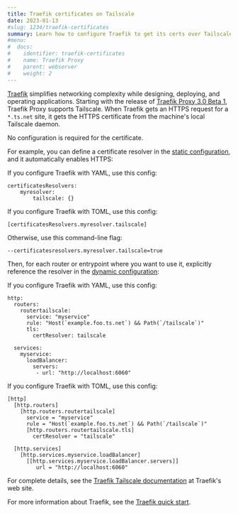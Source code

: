 ```yaml
---
title: Traefik certificates on Tailscale
date: 2023-01-13
#slug: 1234/traefik-certificates
summary: Learn how to configure Traefik to get its certs over Tailscale.
#menu:
#  docs:
#    identifier: traefik-certificates
#    name: Traefik Proxy
#    parent: webserver
#    weight: 2
---
```


[Traefik][traefik] simplifies networking complexity while designing, deploying, and operating applications. Starting with
the release of [Traefik Proxy 3.0 Beta 1][traefik-proxy-release], Traefik Proxy supports Tailscale. When Traefik gets
an HTTPS request for a `*.ts.net` site, it gets the HTTPS certificate from the machine's local Tailscale daemon.

No configuration is required for the certificate.

For example, you can define a certificate resolver in the [static configuration][config], and it automatically enables HTTPS:

If you configure Traefik with YAML, use this config:

```
certificatesResolvers:
    myresolver:
        tailscale: {}
```

If you configure Traefik with TOML, use this config:

```
[certificatesResolvers.myresolver.tailscale]
```

Otherwise, use this command-line flag:

```
--certificatesresolvers.myresolver.tailscale=true
```

Then, for each router or entrypoint where you want to use it, explicitly reference the
resolver in the [dynamic configuration][dynconfig]:

If you configure Traefik with YAML, use this config:

```
http:
  routers:
    routertailscale:
      service: "myservice"
      rule: "Host(`example.foo.ts.net`) && Path(`/tailscale`)"
      tls:
        certResolver: tailscale

  services:
    myservice:
      loadBalancer:
        servers:
         - url: "http://localhost:6060"
```

If you configure Traefik with TOML, use this config:

```
[http]
  [http.routers]
    [http.routers.routertailscale]
      service = "myservice"
      rule = "Host(`example.foo.ts.net`) && Path(`/tailscale`)"
      [http.routers.routertailscale.tls]
        certResolver = "tailscale"

  [http.services]
    [http.services.myservice.loadBalancer]
      [[http.services.myservice.loadBalancer.servers]]
         url = "http://localhost:6060"
```

For complete details, see the [Traefik Tailscale documentation][traefik-tailscale] at Traefik's web site.

For more information about Traefik, see the [Traefik quick start][traefik-get-started].

[config]: https://doc.traefik.io/traefik/getting-started/configuration-overview/#the-static-configuration
[dynconfig]: https://doc.traefik.io/traefik/getting-started/configuration-overview/#the-dynamic-configuration
[traefik-proxy-release]: https://github.com/traefik/traefik/blob/master/CHANGELOG.md#v300-beta1-2022-12-05
[traefik-get-started]: https://doc.traefik.io/traefik/getting-started/quick-start/
[traefik-tailscale]: https://doc.traefik.io/traefik/master/https/tailscale/
[traefik]: https://doc.traefik.io/
